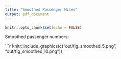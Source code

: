 ```yaml
---
title: "Smoothed Passenger Miles"
output: pdf_document
---
```


```r
knitr::opts_chunk$set(echo = FALSE)
```

Smoothed passenger numbers:

```r
knitr::include_graphics(c("out/fig_smoothed_5.png", "out/fig_smoothed_10.png"))


